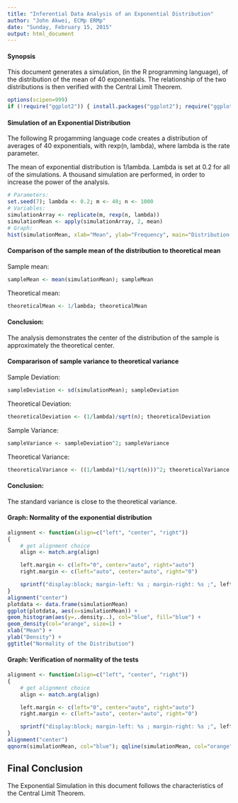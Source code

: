 ```yaml
---
title: "Inferential Data Analysis of an Exponential Distribution"
author: "John Akwei, ECMp ERMp"
date: "Sunday, February 15, 2015"
output: html_document
---
```


#### Synopsis  
This document generates a simulation, (in the R programming language), of the distribution of the mean of 40 exponentials. The relationship of the two distributions is then verified with the Central Limit Theorem.  
```r
options(scipen=999)
if (!require("ggplot2")) { install.packages("ggplot2"); require("ggplot2") }
```

#### Simulation of an Exponential Distribution  
The following R progamming language code creates a distribution of averages of 40 exponentials, with rexp(n, lambda), where lambda is the rate parameter.  

The mean of exponential distribution is 1/lambda. Lambda is set at 0.2 for all of the simulations. A thousand simulation are performed, in order to increase the power of the analysis.  
```r
# Parameters:
set.seed(7); lambda <- 0.2; m <- 40; n <- 1000
# Variables:
simulationArray <- replicate(m, rexp(n, lambda))
simulationMean <- apply(simulationArray, 2, mean)
# Graph:
hist(simulationMean, xlab="Mean", ylab="Frequency", main="Distribution of the Mean of 40 Exponentials", col="blue")
```

#### Comparison of the sample mean of the distribution to theoretical mean  
Sample mean:  
```r
sampleMean <- mean(simulationMean); sampleMean
```
Theoretical mean:  
```r
theoreticalMean <- 1/lambda; theoreticalMean
```

#### Conclusion:  
The analysis demonstrates the center of the distribution of the sample is approximately the theoretical center.  

#### Compararison of sample variance to theoretical variance  
Sample Deviation:  
```r
sampleDeviation <- sd(simulationMean); sampleDeviation
```
Theoretical Deviation:  
```r
theoreticalDeviation <- (1/lambda)/sqrt(n); theoreticalDeviation
```
Sample Variance:  
```r
sampleVariance <- sampleDeviation^2; sampleVariance
```
Theoretical Variance:  
```r
theoreticalVariance <- ((1/lambda)*(1/sqrt(n)))^2; theoreticalVariance
```

#### Conclusion:  
The standard variance is close to the theoretical variance.  

#### Graph: Normality of the exponential distribution  
```r
alignment <- function(align=c("left", "center", "right"))
{
    # get alignment choice
    align <- match.arg(align)

    left.margin <- c(left="0", center="auto", right="auto")
    right.margin <- c(left="auto", center="auto", right="0")

    sprintf("display:block; margin-left: %s ; margin-right: %s ;", left.margin[align], right.margin[align])
}
alignment("center")
plotdata <- data.frame(simulationMean)
ggplot(plotdata, aes(x=simulationMean)) +
geom_histogram(aes(y=..density..), col="blue", fill="blue") +
geom_density(col="orange", size=1) +
xlab("Mean") +
ylab("Density") +
ggtitle("Normality of the Distribution")
```

#### Graph: Verification of normality of the tests  
```r
alignment <- function(align=c("left", "center", "right"))
{
    # get alignment choice
    align <- match.arg(align)

    left.margin <- c(left="0", center="auto", right="auto")
    right.margin <- c(left="auto", center="auto", right="0")

    sprintf("display:block; margin-left: %s ; margin-right: %s ;", left.margin[align], right.margin[align])
}
alignment("center")
qqnorm(simulationMean, col="blue"); qqline(simulationMean, col="orange")
```

## Final Conclusion  
The Exponential Simulation in this document follows the characteristics of the Central Limit Theorem.  